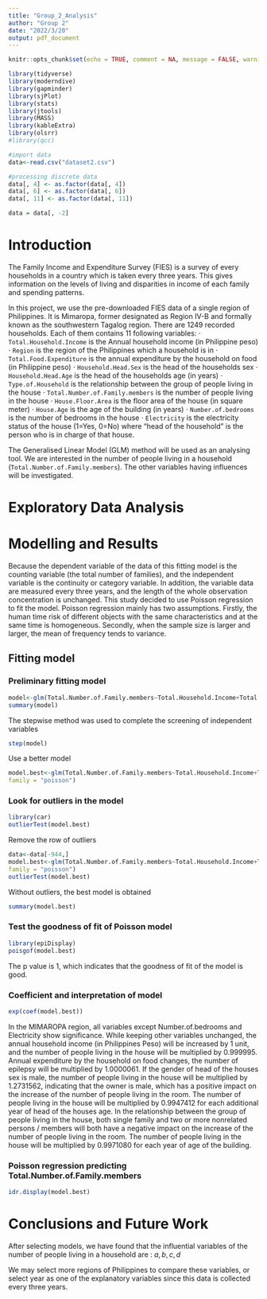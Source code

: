 ---
title: "Group_2_Analysis"
author: "Group 2"
date: "2022/3/20"
output: pdf_document
---

```{r , include=FALSE}
knitr::opts_chunk$set(echo = TRUE, comment = NA, message = FALSE, warning = FALSE)
```

```{r, eval = TRUE}
library(tidyverse)
library(moderndive)
library(gapminder)
library(sjPlot)
library(stats)
library(jtools)
library(MASS)
library(kableExtra)
library(olsrr)
#library(qcc)
```

```{r}
#import data
data<-read.csv("dataset2.csv")

#processing discrete data
data[, 4] <- as.factor(data[, 4])
data[, 6] <- as.factor(data[, 6])
data[, 11] <- as.factor(data[, 11])

data = data[, -2]
```

\newpage
# Introduction

\quad The Family Income and Expenditure Survey (FIES) is a survey of every households in a country which is taken every three years. This gives information on the levels of living and disparities in income of each family and spending patterns.

\quad In this project, we use the pre-downloaded FIES data of a single region of Philippines. It is Mimaropa, former designated as Region IV-B and formally known as the southwestern Tagalog region. There are 1249 recorded households. Each of them contains 11 following variables: \newline \newline
\qquad $\cdot$ `Total.Household.Income` is the Annual household income (in Philippine peso) \newline
\qquad $\cdot$ `Region` is the region of the Philippines which a household is in \newline
\qquad $\cdot$ `Total.Food.Expenditure` is the annual expenditure by the household on food (in Philippine peso) \newline
\qquad $\cdot$ `Household.Head.Sex` is the head of the households sex \newline
\qquad $\cdot$ `Household.Head.Age` is the head of the households age (in years) \newline
\qquad $\cdot$ `Type.of.Household` is the relationship between the group of people living in the house \newline
\qquad $\cdot$ `Total.Number.of.Family.members` is the number of people living in the house \newline
\qquad $\cdot$ `House.Floor.Area` is the floor area of the house (in square meter) \newline
\qquad $\cdot$ `House.Age` is the age of the building (in years) \newline
\qquad $\cdot$ `Number.of.bedrooms` is the number of bedrooms in the house \newline
\qquad $\cdot$ `Electricity` is the electricity status of the house (1=Yes, 0=No) 
\newline\newline
where "head of the household" is the person who is in charge of that house. 

\quad The Generalised Linear Model (GLM) method will be used as an analysing tool. We are interested in the number of people living in a household (`Total.Number.of.Family.members`). The other variables having influences will be investigated.

\newpage

# Exploratory Data Analysis

# Modelling and Results
Because the dependent variable of the data of this fitting model is the counting variable (the total number of families), and the independent variable is the continuity or category variable. In addition, the variable data are measured every three years, and the length of the whole observation concentration is unchanged. This study decided to use Poisson regression to fit the model. Poisson regression mainly has two assumptions. Firstly, the human time risk of different objects with the same characteristics and at the same time is homogeneous. Secondly, when the sample size is larger and larger, the mean of frequency tends to variance.

## Fitting model

### Preliminary fitting model
```{r}
model<-glm(Total.Number.of.Family.members~Total.Household.Income+Total.Food.Expenditure+Household.Head.Sex+Household.Head.Age+Type.of.Household+House.Floor.Area+House.Age+Number.of.bedrooms+Electricity, data=data, family = "poisson")
summary(model)
```
The stepwise method was used to complete the screening of independent variables
```{r}
step(model)
```
Use a better model
```{r}
model.best<-glm(Total.Number.of.Family.members~Total.Household.Income+Total.Food.Expenditure +Household.Head.Sex+Household.Head.Age+Type.of.Household+House.Age+Number.of.bedrooms, data=data, 
family = "poisson")
```

### Look for outliers in the model
```{r}
library(car)
outlierTest(model.best)
```
Remove the row of outliers
```{r}
data<-data[-944,]
model.best<-glm(Total.Number.of.Family.members~Total.Household.Income+Total.Food.Expenditure +Household.Head.Sex+Household.Head.Age+Type.of.Household+House.Age+Number.of.bedrooms, data=data, 
family = "poisson")
outlierTest(model.best)
```
Without outliers, the best model is obtained
```{r}
summary(model.best)
```

### Test the goodness of fit of Poisson model
```{r}
library(epiDisplay)
poisgof(model.best)
```
The p value is 1, which indicates that the goodness of fit of the model is good.

### Coefficient and interpretation of model
```{r}
exp(coef(model.best))
```
In the MIMAROPA region, all variables except Number.of.bedrooms and Electricity show significance. While keeping other variables unchanged, the annual household income (in Philippines Peso) will be increased by 1 unit, and the number of people living in the house will be multiplied by 0.999995. Annual expenditure by the household on food changes, the number of epilepsy will be multiplied by 1.0000061. If the gender of head of the houses sex is male, the number of people living in the house will be multiplied by 1.2731562, indicating that the owner is male, which has a positive impact on the increase of the number of people living in the room. The number of people living in the house will be multiplied by 0.9947412 for each additional year of head of the houses age. In the relationship between the group of people living in the house, both single family and two or more nonrelated persons / members will both have a negative impact on the increase of the number of people living in the room. The number of people living in the house will be multiplied by 0.9971080 for each year of age of the building.

### Poisson regression predicting Total.Number.of.Family.members
```{r}
idr.display(model.best)
```

\newpage

# Conclusions and Future Work

\quad After selecting models, we have found that the influential variables of the number of people living in a household are : $a, b, c, d$

\quad We may select more regions of Philippines to compare these variables, or select year as one of the explanatory variables since this data is collected every three years. 

\newpage
